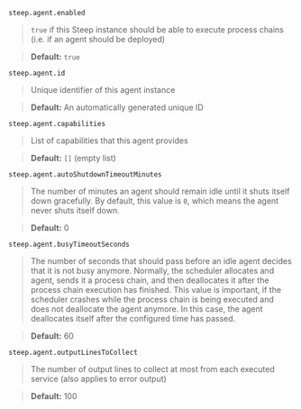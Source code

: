 `steep.agent.enabled`

> `true` if this Steep instance should be able to execute process chains (i.e.
> if an agent should be deployed)

> **Default:** `true`

`steep.agent.id`

> Unique identifier of this agent instance

> **Default:** An automatically generated unique ID

`steep.agent.capabilities`

> List of capabilities that this agent provides

> **Default:** `[]` (empty list)

`steep.agent.autoShutdownTimeoutMinutes`

> The number of minutes an agent should remain idle until it shuts itself down
> gracefully. By default, this value is `0`, which means the agent never shuts
> itself down.

> **Default:** 0

`steep.agent.busyTimeoutSeconds`

> The number of seconds that should pass before an idle agent decides that it
> is not busy anymore. Normally, the scheduler allocates and agent, sends it a
> process chain, and then deallocates it after the process chain execution has
> finished. This value is important, if the scheduler crashes while the
> process chain is being executed and does not deallocate the agent anymore. In
> this case, the agent deallocates itself after the configured time has passed.

> **Default:** 60

`steep.agent.outputLinesToCollect`

> The number of output lines to collect at most from each executed service
> (also applies to error output)

> **Default:** 100

